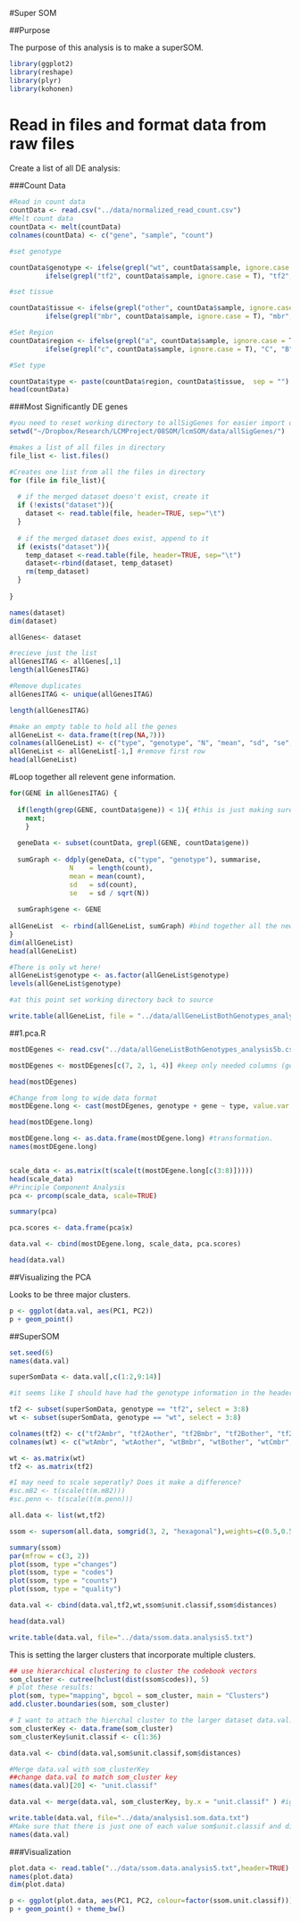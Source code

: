 #Super SOM

##Purpose

The purpose of this analysis is to make a superSOM.  

```r
library(ggplot2)
library(reshape)
library(plyr)
library(kohonen)
```

Read in files and format data from raw files
=============================================

Create a list of all DE analysis:

###Count Data
```r
#Read in count data
countData <- read.csv("../data/normalized_read_count.csv")
#Melt count data
countData <- melt(countData)
colnames(countData) <- c("gene", "sample", "count")

#set genotype

countData$genotype <- ifelse(grepl("wt", countData$sample, ignore.case = T), "wt", 
         ifelse(grepl("tf2", countData$sample, ignore.case = T), "tf2", "unknown"))

#set tissue

countData$tissue <- ifelse(grepl("other", countData$sample, ignore.case = T), "other", 
         ifelse(grepl("mbr", countData$sample, ignore.case = T), "mbr", "unknown"))

#Set Region
countData$region <- ifelse(grepl("a", countData$sample, ignore.case = T), "A", 
         ifelse(grepl("c", countData$sample, ignore.case = T), "C", "B"))

#Set type

countData$type <- paste(countData$region, countData$tissue,  sep = "")
head(countData)
```

###Most Significantly DE genes
```r

#you need to reset working directory to allSigGenes for easier import of list of significant genes
setwd("~/Dropbox/Research/LCMProject/08SOM/lcmSOM/data/allSigGenes/")

#makes a list of all files in directory
file_list <- list.files()

#Creates one list from all the files in directory
for (file in file_list){
       
  # if the merged dataset doesn't exist, create it
  if (!exists("dataset")){
    dataset <- read.table(file, header=TRUE, sep="\t")
  }
   
  # if the merged dataset does exist, append to it
  if (exists("dataset")){
    temp_dataset <-read.table(file, header=TRUE, sep="\t")
    dataset<-rbind(dataset, temp_dataset)
    rm(temp_dataset)
  }
 
}

names(dataset)
dim(dataset)

allGenes<- dataset

#recieve just the list
allGenesITAG <- allGenes[,1]
length(allGenesITAG)

#Remove duplicates
allGenesITAG <- unique(allGenesITAG)

length(allGenesITAG)

#make an empty table to hold all the genes
allGeneList <- data.frame(t(rep(NA,7)))
colnames(allGeneList) <- c("type", "genotype", "N", "mean", "sd", "se", "gene")
allGeneList <- allGeneList[-1,] #remove first row
head(allGeneList)
```

#Loop together all relevent gene information.

```r
for(GENE in allGenesITAG) {
 
  if(length(grep(GENE, countData$gene)) < 1){ #this is just making sure that the list of sig genes
    next; 
    }
      
  geneData <- subset(countData, grepl(GENE, countData$gene))
   
  sumGraph <- ddply(geneData, c("type", "genotype"), summarise,
               N    = length(count),
               mean = mean(count),
               sd   = sd(count),
               se   = sd / sqrt(N))
  
  sumGraph$gene <- GENE
  
allGeneList  <- rbind(allGeneList, sumGraph) #bind together all the new rows per loop. 
}
dim(allGeneList)
head(allGeneList)

#There is only wt here!
allGeneList$genotype <- as.factor(allGeneList$genotype)
levels(allGeneList$genotype)

#at this point set working directory back to source

write.table(allGeneList, file = "../data/allGeneListBothGenotypes_analysis5b.csv", sep = ",")
```

##1.pca.R


```r

mostDEgenes <- read.csv("../data/allGeneListBothGenotypes_analysis5b.csv")

mostDEgenes <- mostDEgenes[c(7, 2, 1, 4)] #keep only needed columns (gene, genotype, type, mean)

head(mostDEgenes)

#Change from long to wide data format
mostDEgene.long <- cast(mostDEgenes, genotype + gene ~ type, value.var = mean, fun.aggregate = "mean")  #why did I have to specify "mean" here? Are there duplicates of types? Double check later. 

head(mostDEgene.long)

mostDEgene.long <- as.data.frame(mostDEgene.long) #transformation. 
names(mostDEgene.long)


scale_data <- as.matrix(t(scale(t(mostDEgene.long[c(3:8)]))))
head(scale_data) 
#Principle Component Analysis
pca <- prcomp(scale_data, scale=TRUE) 

summary(pca) 

pca.scores <- data.frame(pca$x)

data.val <- cbind(mostDEgene.long, scale_data, pca.scores) 

head(data.val)
```


##Visualizing the PCA

Looks to be three major clusters. 

```r
p <- ggplot(data.val, aes(PC1, PC2)) 
p + geom_point()
```


##SuperSOM

```r
set.seed(6)
names(data.val)

superSomData <- data.val[,c(1:2,9:14)]

#it seems like I should have had the genotype information in the header in the first place so now I am going to take the long way around to fix that.  The better idea would have to have done this *before* the seprating them.  Do this later. 

tf2 <- subset(superSomData, genotype == "tf2", select = 3:8)
wt <- subset(superSomData, genotype == "wt", select = 3:8)

colnames(tf2) <- c("tf2Ambr", "tf2Aother", "tf2Bmbr", "tf2Bother", "tf2Cmbr", "tf2Cother") 
colnames(wt) <- c("wtAmbr", "wtAother", "wtBmbr", "wtBother", "wtCmbr", "wtCother")

wt <- as.matrix(wt)
tf2 <- as.matrix(tf2)

#I may need to scale seperatly? Does it make a difference?
#sc.m82 <- t(scale(t(m.m82)))
#sc.penn <- t(scale(t(m.penn)))

all.data <- list(wt,tf2)

ssom <- supersom(all.data, somgrid(3, 2, "hexagonal"),weights=c(0.5,0.5)) 

summary(ssom)
par(mfrow = c(3, 2))
plot(ssom, type ="changes")
plot(ssom, type = "codes")
plot(ssom, type = "counts")
plot(ssom, type = "quality")

data.val <- cbind(data.val,tf2,wt,ssom$unit.classif,ssom$distances)

head(data.val)

write.table(data.val, file="../data/ssom.data.analysis5.txt")
```

This is setting the larger clusters that incorporate multiple clusters. 

```r

## use hierarchical clustering to cluster the codebook vectors
som_cluster <- cutree(hclust(dist(ssom$codes)), 5)
# plot these results:
plot(som, type="mapping", bgcol = som_cluster, main = "Clusters") 
add.cluster.boundaries(som, som_cluster) 

# I want to attach the hierchal cluster to the larger dataset data.val.
som_clusterKey <- data.frame(som_cluster)
som_clusterKey$unit.classif <- c(1:36)

data.val <- cbind(data.val,som$unit.classif,som$distances)

#Merge data.val with som_clusterKey
##change data.val to match som_cluster key 
names(data.val)[20] <- "unit.classif"

data.val <- merge(data.val, som_clusterKey, by.x = "unit.classif" ) #ignore warning, this is what you want.  You are essentially filling in the empties with the value from som_clusterKey

write.table(data.val, file="../data/analysis1.som.data.txt")
#Make sure that there is just one of each value som$unit.classif and distances column. 
names(data.val)
```




###Visualization 

```r
plot.data <- read.table("../data/ssom.data.analysis5.txt",header=TRUE)
names(plot.data)
dim(plot.data)

p <- ggplot(plot.data, aes(PC1, PC2, colour=factor(ssom.unit.classif))) 
p + geom_point() + theme_bw()
```